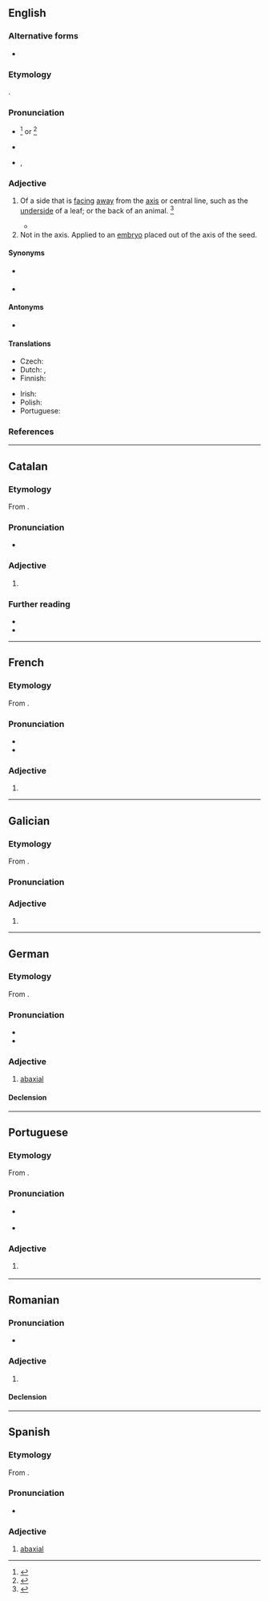 ==English==

===Alternative forms===
* {{l|en|abaxile}}

===Etymology===
{{affix|en|ab-|t1=away from|axial|t2=axis}}.

===Pronunciation===
* {{a|GenAm}} {{IPA|en|/ˌæˈbæk.si.əl/}}<ref>{{R:MW3 1976|page=2}}</ref> or {{IPA|en|/æbˈæk.si.əl/}}<ref>{{R:American Heritage Dictionary|edition=1971|page=2}}</ref>
* {{audio|en|LL-Q1860 (eng)-Vealhurl-abaxial.wav|Audio (RP)}}
* {{hyphenation|en|ab|ax|i|al|caption=Hyphenation US}}, {{hyphenation|en|ab|ax|ial|caption=UK}}

===Adjective===
{{en-adj|-}}

# {{lb|en|botany|zoology}} Of a side that is [[face|facing]] [[away]] from the [[axis]] or central line, such as the [[underside]] of a leaf; or the back of an animal. {{defdate|Mid 19<sup>th</sup> century.}}<ref>{{R:SOED5|page=2}}</ref>
#* {{RQ:Schuster Hepaticae|volume=V|page=7|text=The lobule margins, furthermore, are arched away from the lobe, with the consequence that (when fully inflated) the '''abaxial''' leaf surface forms the interior lining of the lobule.}}
# Not in the axis. Applied to an [[embryo]] placed out of the axis of the seed.

====Synonyms====
* {{sense|on the back of an animal}} {{l|en|dorsal}}
* {{l|en|eccentric}}

====Antonyms====
* {{l|en|adaxial}}

====Translations====
{{trans-top|botany, zoology: of a side away from central line}}
* Czech: {{t|cs|nesouosý}}
* Dutch: {{t+|nl|abaxiaal}}, {{t+|nl|dorsaal}}
* Finnish: {{t+|fi|abaksiaalinen}}
{{trans-mid}}
* Irish: {{t|ga|allaiseach}}
* Polish: {{t|pl|odosiowy}}
* Portuguese: {{t+|pt|abaxial}}
{{trans-bottom}}

===References===
<references/>

----

==Catalan==

===Etymology===
From {{affix|ca|ab-|axial}}.

===Pronunciation===
* {{ca-IPA|abacsial}}

===Adjective===
{{ca-adj|mf}}

# {{l|en|abaxial}}

===Further reading===
* {{R:GDLC}}
* {{R:DNV}}

----

==French==

===Etymology===
From {{affix|fr|ab-|axial}}.

===Pronunciation===
* {{fr-IPA}}
* {{audio|fr|LL-Q150 (fra)-Pamputt-abaxial.wav|Audio}}

===Adjective===
{{fr-adj|mf}}

# {{l|en|abaxial}}

----

==Galician==

===Etymology===
From {{affix|gl|ab-|axial}}.

===Pronunciation===
{{rfp|gl}}

===Adjective===
{{gl-adj|pl=abaxiais}}

# {{l|en|abaxial}}

----

==German==

===Etymology===
From {{affix|de|ab-|axial}}.

===Pronunciation===
* {{IPA|de|/apʔaˈksi̯aːl/}}
* {{audio|de|De-abaxial.ogg|Audio}}

===Adjective===
{{de-adj|-}}

# [[#English|abaxial]]

====Declension====
{{de-decl-adj-notcomp|abaxial}}

----

==Portuguese==

===Etymology===
From {{affix|pt|ab-|axial}}.

===Pronunciation===
* {{a|BR}} {{IPA|pt|/abak(i)siˈaw/}}
* {{a|PT}} {{IPA|pt|/ɐβɐkˈsjal/}}

===Adjective===
{{pt-adj|abaxia|l}}

# {{lb|pt|botany|zoology}} {{l|en|abaxial}} {{gloss|away from the axis}}

----

==Romanian==

===Pronunciation===
* {{IPA|ro|/abakˈsjal/}}

===Adjective===
{{ro-adj}}

# {{l|en|abaxial}}

====Declension====
{{ro-decl-adj}}

----

==Spanish==

===Etymology===
From {{affix|es|ab-|axial}}.

===Pronunciation===
{{es-IPA}}
* {{hyph|es|a|ba|xial}}

===Adjective===
{{es-adj-old|pl=abaxiales}}

# [[#English|abaxial]]